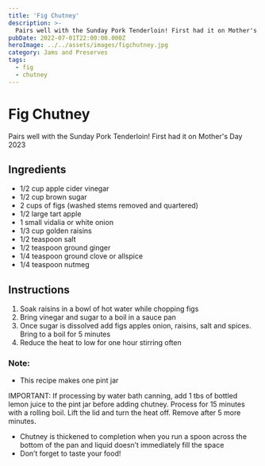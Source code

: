 ```yaml
---
title: 'Fig Chutney'
description: >-
  Pairs well with the Sunday Pork Tenderloin! First had it on Mother's Day 2023
pubDate: 2022-07-01T22:00:00.000Z
heroImage: ../../assets/images/figchutney.jpg
category: Jams and Preserves
tags:
  - fig
  - chutney
---
```



# Fig Chutney

Pairs well with the Sunday Pork Tenderloin! First had it on Mother's Day 2023

## Ingredients


- 1/2 cup apple cider vinegar
- 1/2 cup brown sugar
- 2 cups of figs (washed stems removed and quartered)
- 1/2 large tart apple
- 1 small vidalia or white onion
- 1/3 cup golden raisins
- 1/2 teaspoon salt
- 1/2 teaspoon ground ginger
- 1/4 teaspoon ground clove or allspice
- 1/4 teaspoon nutmeg

## Instructions


1. Soak raisins in a bowl of hot water while chopping figs
2. Bring vinegar and sugar to a boil in a sauce pan
3. Once sugar is dissolved add figs apples onion, raisins, salt and spices. Bring to a boil for 5 minutes
4. Reduce the heat to low for one hour stirring often

### Note:

- This recipe makes one pint jar

IMPORTANT: If processing by water bath canning, add 1 tbs of bottled lemon juice to the pint jar before adding chutney. Process for 15 minutes with a rolling boil. Lift the lid and turn the heat off. Remove after 5 more minutes.

- Chutney is thickened to completion when you run a spoon across the bottom of the pan and liquid doesn’t immediately fill the space
- Don’t forget to taste your food!

